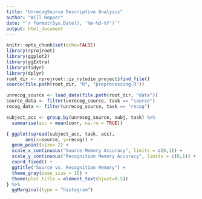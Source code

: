 ```yaml
---
title: "UnrecogSource Descriptive Analysis"
author: "Will Hopper"
date: "`r format(Sys.Date(), '%m-%d-%Y')`"
output: html_document
---
```


```r
knitr::opts_chunk$set(echo=FALSE)
library(rprojroot)
library(ggplot2)
library(ggExtra)
library(tidyr)
library(dplyr)
root_dir <- rprojroot::is_rstudio_project$find_file()
source(file.path(root_dir, "R", "preprocessing.R"))
```

```r
unrecog_source <- load_data(file.path(root_dir, "data"))
source_data <- filter(unrecog_source, task == "source")
recog_data <- filter(unrecog_source, task == "recog")
```

```r
subject_acc <- group_by(unrecog_source, subj, task) %>%
  summarise(acc = mean(corr, na.rm = TRUE))

{ ggplot(spread(subject_acc, task, acc),
       aes(x=source, y=recog)) +
  geom_point(size= 2) +
  scale_x_continuous("Source Memory Accuracy", limits = c(0,1)) +
  scale_y_continuous("Recognition Memory Accuracy", limits = c(0,1)) +
  coord_fixed() +
  ggtitle("Source vs. Recognition Memory") +
  theme_gray(base_size = 16) +
  theme(plot.title = element_text(hjust=0.5))
} %>%
  ggMarginal(type = "histogram")
```

